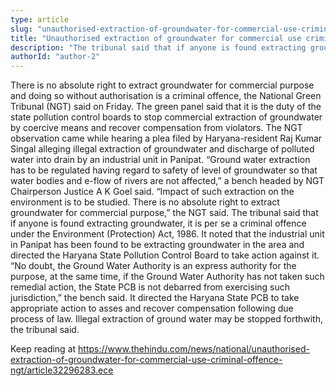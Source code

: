 ```yaml
---
type: article
slug: "unauthorised-extraction-of-groundwater-for-commercial-use-criminal-offence-ngt"
title: "Unauthorised extraction of groundwater for commercial use criminal offence: NGT"
description: "The tribunal said that if anyone is found extracting groundwater, it is per se a criminal offence."
authorId: "author-2"
---
```


 There is no absolute right to extract groundwater for commercial purpose and doing so without authorisation is a criminal offence, the National Green Tribunal (NGT) said on Friday.
 The green panel said that it is the duty of the state pollution control boards to stop commercial extraction of groundwater by coercive means and recover compensation from violators.
 The NGT observation came while hearing a plea filed by Haryana-resident Raj Kumar Singal alleging illegal extraction of groundwater and discharge of polluted water into drain by an industrial unit in Panipat.
“Ground water extraction has to be regulated having regard to safety of level of groundwater so that water bodies and e-flow of rivers are not affected,” a bench headed by NGT Chairperson Justice A K Goel said.
“Impact of such extraction on the environment is to be studied. There is no absolute right to extract groundwater for commercial purpose,” the NGT said.
 The tribunal said that if anyone is found extracting groundwater, it is per se a criminal offence under the Environment (Protection) Act, 1986.
 It noted that the industrial unit in Panipat has been found to be extracting groundwater in the area and directed the Haryana State Pollution Control Board to take action against it.
“No doubt, the Ground Water Authority is an express authority for the purpose, at the same time, if the Ground Water Authority has not taken such remedial action, the State PCB is not debarred from exercising such jurisdiction,” the bench said.
 It directed the Haryana State PCB to take appropriate action to asses and recover compensation following due process of law. 
 Illegal extraction of ground water may be stopped forthwith, the tribunal said. 

Keep reading at https://www.thehindu.com/news/national/unauthorised-extraction-of-groundwater-for-commercial-use-criminal-offence-ngt/article32296283.ece

